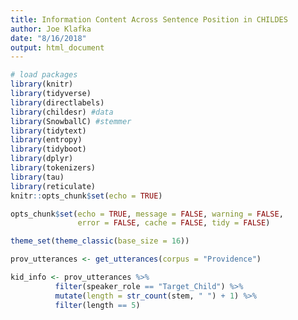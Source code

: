```yaml
---
title: Information Content Across Sentence Position in CHILDES
author: Joe Klafka
date: "8/16/2018"
output: html_document
---
```


```r
# load packages
library(knitr)
library(tidyverse)
library(directlabels)
library(childesr) #data
library(SnowballC) #stemmer
library(tidytext)
library(entropy)
library(tidyboot)
library(dplyr)
library(tokenizers)
library(tau)
library(reticulate)
knitr::opts_chunk$set(echo = TRUE)

opts_chunk$set(echo = TRUE, message = FALSE, warning = FALSE, 
               error = FALSE, cache = FALSE, tidy = FALSE)

theme_set(theme_classic(base_size = 16))
```

```r
prov_utterances <- get_utterances(corpus = "Providence")
```

```r

kid_info <- prov_utterances %>%
          filter(speaker_role == "Target_Child") %>%
          mutate(length = str_count(stem, " ") + 1) %>% 
          filter(length == 5)
  

```

```python




```

